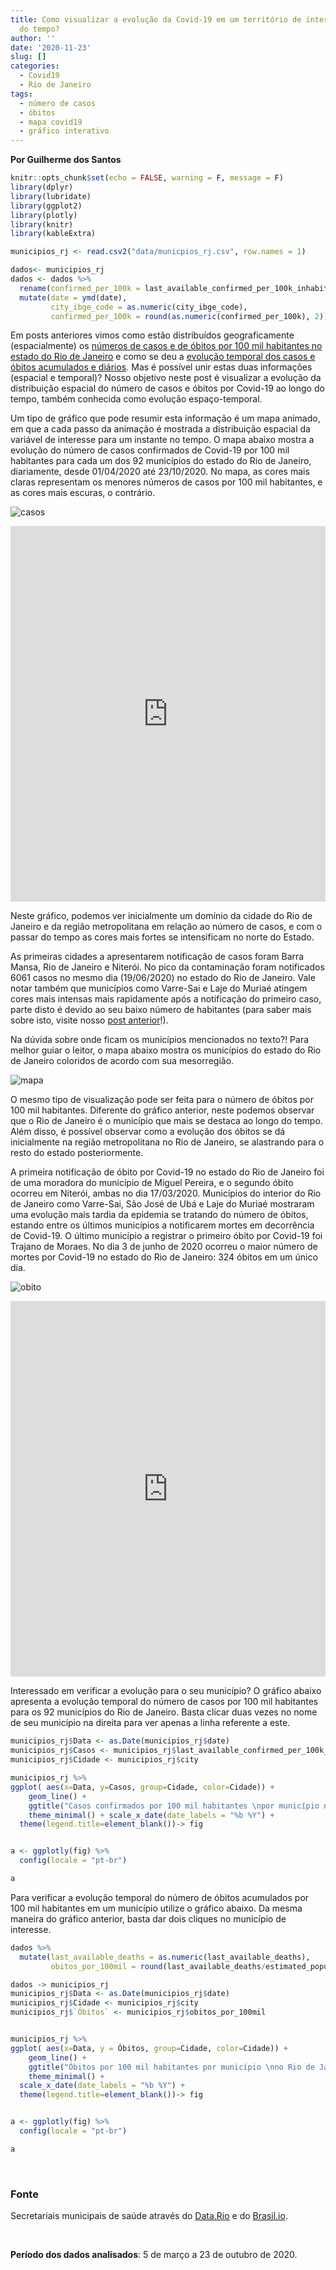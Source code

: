 ```yaml
---
title: Como visualizar a evolução da Covid-19 em um território de interesse ao longo
  do tempo?
author: ''
date: '2020-11-23'
slug: []
categories:
  - Covid19
  - Rio de Janeiro
tags:
  - número de casos
  - óbitos
  - mapa covid19
  - gráfico interativo
---
```



**Por Guilherme dos Santos**


```r
knitr::opts_chunk$set(echo = FALSE, warning = F, message = F)
library(dplyr)
library(lubridate)
library(ggplot2)
library(plotly)
library(knitr)
library(kableExtra)

municipios_rj <- read.csv2("data/municpios_rj.csv", row.names = 1)


```


```r
dados<- municipios_rj
dados <- dados %>% 
  rename(confirmed_per_100k = last_available_confirmed_per_100k_inhabitants) %>% 
  mutate(date = ymd(date),
         city_ibge_code = as.numeric(city_ibge_code),
         confirmed_per_100k = round(as.numeric(confirmed_per_100k), 2))

```

Em posts anteriores vimos como estão distribuídos geograficamente (espacialmente) os [números de casos e de óbitos por 100 mil habitantes no estado do Rio de Janeiro](https://rioemdados.netlify.app/post/n%C3%BAmero-total-de-casos-ou-casos-por-100-mil-habitantes-por-que-usar-duas-medidas/) e como se deu a [evolução temporal dos casos e óbitos acumulados e diários](https://rioemdados.netlify.app/post/o-comportamento-do-n%C3%BAmero-de-casos-e-%C3%B3bitos-di%C3%A1rios-e-acumulados-referentes-a-covid-19-no-rio-de-janeiro/). Mas é possível unir estas duas informações (espacial e temporal)? Nosso objetivo neste post é visualizar a evolução da distribuição espacial do número de casos e óbitos por Covid-19 ao longo do tempo, também conhecida como evolução espaço-temporal. 

Um tipo de gráfico que pode resumir esta informação é um mapa animado, em que a cada passo da animação é mostrada a distribuição espacial da variável de interesse para um instante no tempo. O mapa abaixo mostra a evolução do número de casos confirmados de Covid-19 por 100 mil habitantes para cada um dos 92 municípios do estado do Rio de Janeiro, diariamente, desde 01/04/2020 até 23/10/2020. No mapa, as cores mais claras representam os menores números de casos por 100 mil habitantes, e as cores mais escuras, o contrário. 

<span class='img_container center' style='display: inline-block;'>
    <img alt='casos' src='https://i.imgur.com/SATG5C2.gifv#embed' style='display:block; margin-left: auto; margin-right: auto;' title='' />
    <span class='img_caption' style='display: block; text-align: center;'></span>
</span>

<iframe class="imgur-embed" width="100%" height="601" frameborder="0" src="https://i.imgur.com/SATG5C2.gifv#embed"></iframe>

  Neste gráfico, podemos ver inicialmente um domínio da cidade do Rio de Janeiro e da região metropolitana em relação ao número de casos, e com o passar do tempo as cores mais fortes se intensificam no norte do Estado. 
  
 As primeiras cidades a apresentarem notificação de casos foram Barra Mansa, Rio de Janeiro e Niterói. No pico da contaminação foram notificados 6061 casos no mesmo dia (19/06/2020) no estado do Rio de Janeiro. Vale notar também que municípios como Varre-Sai e Laje do Muriaé atingem cores mais intensas mais rapidamente após a notificação do primeiro caso, parte disto é devido ao seu baixo número de habitantes (para saber mais sobre isto, visite nosso [post anterior](https://rioemdados.netlify.app/post/n%C3%BAmero-total-de-casos-ou-casos-por-100-mil-habitantes-por-que-usar-duas-medidas/)!).
 
 Na dúvida sobre onde ficam os municípios mencionados no texto?! Para melhor guiar o leitor, o mapa abaixo mostra os municípios do estado do Rio de Janeiro coloridos de acordo com sua mesorregião.
 
 
 <span class='img_container center' style='display: inline-block;'>
    <img alt='mapa' src='https://i.imgur.com/YGJgRIZ.png' style='display:block; margin-left: auto; margin-right: auto;' title='' />
    <span class='img_caption' style='display: block; text-align: center;'></span>
</span>

O mesmo tipo de visualização pode ser feita para o número de óbitos por 100 mil habitantes. Diferente do gráfico anterior, neste podemos observar que o Rio de Janeiro é o município que mais se destaca ao longo do tempo. Além disso, é possível observar como a evolução dos óbitos se dá inicialmente na região metropolitana no Rio de Janeiro, se alastrando para o resto do estado posteriormente.

A primeira notificação de óbito por Covid-19 no estado do Rio de Janeiro foi de uma moradora do município de Miguel Pereira, e o segundo óbito ocorreu em Niterói, ambas no dia 17/03/2020. Municípios do interior do Rio de Janeiro como Varre-Sai, São José de Ubá e Laje do Muriaé mostraram uma evolução mais tardia da epidemia se tratando do número de óbitos, estando entre os últimos municípios a notificarem mortes em decorrência de Covid-19. O último município a registrar o primeiro óbito por Covid-19 foi Trajano de Moraes. No dia 3 de junho de 2020 ocorreu o maior número de mortes por Covid-19 no estado do Rio de Janeiro: 324 óbitos em um único dia.


<span class='img_container center' style='display: inline-block;'>
    <img alt='obito' src='https://i.imgur.com/78Zm1LD.gifv#embed' style='display:block; margin-left: auto; margin-right: auto;' title='' />
    <span class='img_caption' style='display: block; text-align: center;'></span>
</span>


<iframe class="imgur-embed" width="100%" height="601" frameborder="0" src="https://i.imgur.com/78Zm1LD.gifv#embed"></iframe>


 Interessado em verificar a evolução para o seu município? O gráfico abaixo apresenta a evolução temporal do número de casos por 100 mil habitantes para os 92 municípios do Rio de Janeiro. Basta clicar duas vezes no nome de seu município na direita para ver apenas a linha referente a este.

```r
municipios_rj$Data <- as.Date(municipios_rj$date)
municipios_rj$Casos <- municipios_rj$last_available_confirmed_per_100k_inhabitants
municipios_rj$Cidade <- municipios_rj$city

municipios_rj %>%
ggplot( aes(x=Data, y=Casos, group=Cidade, color=Cidade)) +
    geom_line() +
    ggtitle("Casos confirmados por 100 mil habitantes \npor município no Rio de Janeiro") +
    theme_minimal() + scale_x_date(date_labels = "%b %Y") +
  theme(legend.title=element_blank())-> fig


a <- ggplotly(fig) %>%
  config(locale = "pt-br")

a
```

Para verificar a evolução temporal do número de óbitos acumulados por 100 mil habitantes em um município utilize o gráfico abaixo. Da mesma maneira do gráfico anterior, basta dar dois cliques no município de interesse.

```r

dados %>%
  mutate(last_available_deaths = as.numeric(last_available_deaths),
         obitos_por_100mil = round(last_available_deaths/estimated_population_2019*10^5,2)) -> dados

dados -> municipios_rj
municipios_rj$Data <- as.Date(municipios_rj$date)
municipios_rj$Cidade <- municipios_rj$city
municipios_rj$`Óbitos` <- municipios_rj$obitos_por_100mil


municipios_rj %>%
ggplot( aes(x=Data, y = Óbitos, group=Cidade, color=Cidade)) +
    geom_line() +
    ggtitle("Óbitos por 100 mil habitantes por município \nno Rio de Janeiro") +
    theme_minimal() +
  scale_x_date(date_labels = "%b %Y") +
  theme(legend.title=element_blank())-> fig


a <- ggplotly(fig) %>%
  config(locale = "pt-br")

a
```


<br>

### Fonte

Secretariais municipais de saúde através do [Data.Rio](https://www.data.rio/) e do [Brasil.io](https://brasil.io/home/).

<br>

**Período dos dados analisados**: 5 de março a 23 de outubro de 2020.
